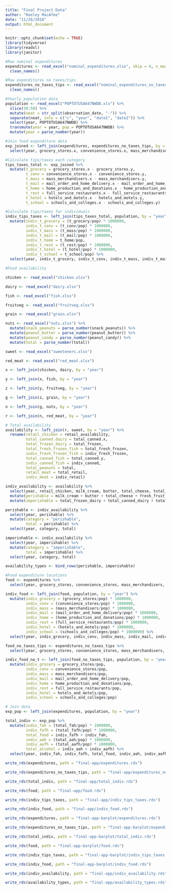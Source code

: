 ```yaml
---
title: "Final Project Data"
author: "Keeley MacAfee"
date: "11/26/2018"
output: html_document
---
```


```r
knitr::opts_chunk$set(echo = TRUE)
library(tidyverse)
library(readxl)
library(janitor)
```


```r
#Raw nominal expenditures 
expenditures <- read_excel("nominal_expenditures.xlsx", skip = 4, n_max = 21) %>%
  clean_names()

#Raw expenditures no taxes/tips
expenditures_no_taxes_tips <- read_excel("nominal_expenditures_no_taxes_tips.xlsx", skip = 4, n_max = 21) %>%
  clean_names()

#Yearly population data
population <- read_excel("POPTOTUSA647NWDB.xls") %>%
  slice(38:58) %>%
  mutate(neat = str_split(observation_date, "-")) %>%
  separate(neat, into = c("c", "year", "date1", "date2")) %>%
  select(year, POPTOTUSA647NWDB) %>%
  transmute(year = year, pop = POPTOTUSA647NWDB) %>%
  mutate(year = parse_number(year))

#Join food expenditure data
exp_joined <- left_join(expenditures, expenditures_no_taxes_tips, by = "year") %>%
  select(year, grocery_stores.x, convenience_stores.x, mass_merchandisers.x, mail_order_and_home_delivery.x, home_production_and_donations.x, full_service_restaurants.x, hotels_and_motels.x, schools_and_colleges.x, grocery_stores.y, convenience_stores.y, mass_merchandisers.y, mail_order_and_home_delivery.y, home_production_and_donations.y, full_service_restaurants.y, hotels_and_motels.y, schools_and_colleges.y)

#Calculate tips/taxes each category 
tips_taxes_total <- exp_joined %>%
  mutate(t_grocery = grocery_stores.x - grocery_stores.y,
         t_conv = convenience_stores.x - convenience_stores.y,
         t_mass = mass_merchandisers.x - mass_merchandisers.y,
         t_mail = mail_order_and_home_delivery.x - mail_order_and_home_delivery.y,
         t_home = home_production_and_donations.x - home_production_and_donations.y,
         t_rest = full_service_restaurants.x - full_service_restaurants.y,
         t_hotel = hotels_and_motels.x - hotels_and_motels.y, 
         t_school = schools_and_colleges.x - schools_and_colleges.y)

#Calculate tips/taxes for individuals
indiv_tips_taxes <- left_join(tips_taxes_total, population, by = "year") %>%
  mutate(indiv_t_grocery = (t_grocery/pop) * 1000000,
         indiv_t_conv = (t_conv/pop) * 1000000,
         indiv_t_mass = (t_mass/pop) * 1000000,
         indiv_t_mail = (t_mail/pop) * 1000000,
         indiv_t_home = t_home/pop,
         indiv_t_rest = (t_rest/pop) * 1000000,
         indiv_t_hotel = (t_hotel/pop) * 1000000,
         indiv_t_school = t_school/pop) %>%
  select(year, indiv_t_grocery, indiv_t_conv, indiv_t_mass, indiv_t_mail, indiv_t_home, indiv_t_rest, indiv_t_hotel, indiv_t_school)


```


```r
#Food availability 

chicken <- read_excel("chicken.xlsx")

dairy <- read_excel("dairy.xlsx")

fish <- read_excel("fish.xlsx")

fruitveg <- read_excel("fruitveg.xlsx")

grain <- read_excel("grain.xlsx")

nuts <- read_excel("nuts.xlsx") %>%
  mutate(snack_peanuts = parse_number(snack_peanuts)) %>%
  mutate(peanut_butter = parse_number(peanut_butter)) %>%
  mutate(peanut_candy = parse_number(peanut_candy)) %>%
  mutate(total = parse_number(total))

sweet <- read_excel("sweeteners.xlsx")

red_meat <- read_excel("red_meat.xlsx")

x <- left_join(chicken, dairy, by = "year")

y <- left_join(x, fish, by = "year")

z <- left_join(y, fruitveg, by = "year")

g <- left_join(z, grain, by = "year")

n <- left_join(g, nuts, by = "year")

r <- left_join(n, red_meat, by = "year")

# Total availability 
availability <- left_join(r, sweet, by = "year") %>%
  rename(retail_chicken = retail_availability,
         total_canned_dairy = total_canned.x,
         total_frozen_dairy = total_frozen,
         total_fresh_frozen_fish = total_fresh_frozen,
         indiv_fresh_frozen_fish = indiv_fresh_frozen,
         total_canned_fish = total_canned.y,
         indiv_canned_fish = indiv_canned,
         total_peanuts = total,
         retail_meat = total_retail,
         indiv_meat = indiv_retail)

indiv_availability <- availability %>%
  select(year, retail_chicken, milk_cream, butter, total_cheese, total_frozen_dairy, total_canned_dairy, total_dry, indiv_fresh_frozen_fish, indiv_canned_fish, indiv_cured, indiv_fish_shell, fresh_fruit, processed_fruit, fresh_veg, processed_veg, total_wheat_flour, oat, rice, total_peanuts, indiv_meat, total_sweeteners, total_flour) %>%
  mutate(perishable = milk_cream + butter + total_cheese + fresh_fruit + fresh_veg + indiv_fish_shell + total_wheat_flour) %>%
  mutate(imperishable = total_frozen_dairy + total_canned_dairy + total_dry + indiv_fresh_frozen_fish + indiv_canned_fish + indiv_cured + processed_fruit + processed_veg + total_sweeteners + total_flour)

perishable <- indiv_availability %>%
  select(year, perishable) %>%
  mutate(category = "perishable",
         total = perishable) %>%
  select(year, category, total)

imperishable <- indiv_availability %>%
  select(year, imperishable) %>%
  mutate(category = "imperishable",
         total = imperishable) %>%
  select(year, category, total)

availability_types <- bind_rows(perishable, imperishable)

```


```r
#Food expenditure locations
food <- expenditures %>%
  select(year, grocery_stores, convenience_stores, mass_merchandisers, mail_order_and_home_delivery, home_production_and_donations, full_service_restaurants, hotels_and_motels, schools_and_colleges)

indiv_food <- left_join(food, population, by = "year") %>%
  mutate(indiv_grocery = (grocery_stores/pop) * 1000000,
         indiv_conv = (convenience_stores/pop) * 1000000,
         indiv_mass = (mass_merchandisers/pop) * 1000000,
         indiv_mail = (mail_order_and_home_delivery/pop) * 1000000,
         indiv_home = (home_production_and_donations/pop) * 1000000,
         indiv_rest = (full_service_restaurants/pop) * 1000000,
         indiv_hotel = (hotels_and_motels/pop) * 1000000, 
         indiv_school = (schools_and_colleges/pop) * 1000000) %>%
  select(year, indiv_grocery, indiv_conv, indiv_mass, indiv_mail, indiv_home, indiv_rest, indiv_hotel, indiv_school)

food_no_taxes_tips <- expenditures_no_taxes_tips %>%
  select(year, grocery_stores, convenience_stores, mass_merchandisers, mail_order_and_home_delivery, home_production_and_donations, full_service_restaurants, hotels_and_motels, schools_and_colleges)

indiv_food_no_t <- left_join(food_no_taxes_tips, population, by = "year") %>%
  mutate(indiv_grocery = grocery_stores/pop,
         indiv_conv = convenience_stores/pop,
         indiv_mass = mass_merchandisers/pop,
         indiv_mail = mail_order_and_home_delivery/pop,
         indiv_home = home_production_and_donations/pop,
         indiv_rest = full_service_restaurants/pop,
         indiv_hotel = hotels_and_motels/pop, 
         indiv_school = schools_and_colleges/pop)


```


```r
# Join data
exp_pop <- left_join(expenditures, population, by = "year")

total_indiv <- exp_pop %>%
  mutate(indiv_fah = (total_fah/pop) * 1000000,
         indiv_fafh = (total_fafh/pop) * 1000000,
         total_food = indiv_fafh + indiv_fah,
         indiv_aah = (total_aah/pop) * 1000000,
         indiv_aafh = (total_aafh/pop) * 1000000,
         total_alcohol = indiv_aah + indiv_aafh) %>%
  select(year, indiv_fah, indiv_fafh, total_food, indiv_aah, indiv_aafh, total_alcohol)

```


```r
write_rds(expenditures, path = "final-app/expenditures.rds")

write_rds(expenditures_no_taxes_tips, path = "final-app/expenditures_no_taxes_tips.rds")

write_rds(total_indiv, path = "final-app/total_indiv.rds")

write_rds(food, path = "final-app/food.rds")

write_rds(indiv_tips_taxes, path = "final-app/indiv_tips_taxes.rds")

write_rds(indiv_food, path = "final-app/indiv_food.rds")
```


```r
write_rds(expenditures, path = "final-app-barplot/expenditures.rds")

write_rds(expenditures_no_taxes_tips, path = "final-app-barplot/expenditures_no_taxes_tips.rds")

write_rds(total_indiv, path = "final-app-barplot/total_indiv.rds")

write_rds(food, path = "final-app-barplot/food.rds")

write_rds(indiv_tips_taxes, path = "final-app-barplot/indiv_tips_taxes.rds")

write_rds(indiv_food, path = "final-app-barplot/indiv_food.rds")
```


```r
write_rds(indiv_availability, path = "final-app/indiv_availability.rds")

write_rds(availability_types, path = "final-app/availability_types.rds")
```

